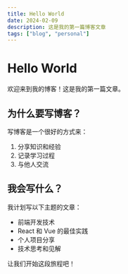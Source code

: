 ```yaml
---
title: Hello World
date: 2024-02-09
description: 这是我的第一篇博客文章
tags: ["blog", "personal"]
---
```


# Hello World

欢迎来到我的博客！这是我的第一篇文章。

## 为什么要写博客？

写博客是一个很好的方式来：

1. 分享知识和经验
2. 记录学习过程
3. 与他人交流

## 我会写什么？

我计划写以下主题的文章：

- 前端开发技术
- React 和 Vue 的最佳实践
- 个人项目分享
- 技术思考和见解

让我们开始这段旅程吧！
